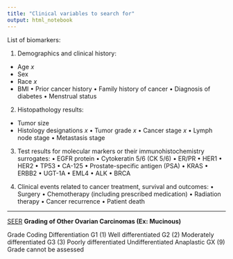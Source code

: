 ```yaml
---
title: "Clinical variables to search for"
output: html_notebook
---
```



List of biomarkers:

1.    Demographics and clinical history:

-  Age *x*
-  Sex
-  Race *x*
-  BMI
•    Prior cancer history
•    Family history of cancer
•    Diagnosis of diabetes
•    Menstrual status

2. Histopathology results:
-  Tumor size
-  Histology designations  *x*
•    Tumor grade  *x*
•    Cancer stage *x*
•    Lymph node stage
•    Metastasis stage

3. Test results for molecular markers or their immunohistochemistry 
surrogates:
•    EGFR protein
•    Cytokeratin 5/6 (CK 5/6)
•    ER/PR
•    HER1
•    HER2
•    TP53
•    CA-125
•    Prostate-specific antigen (PSA)
•    KRAS
•    ERBB2
•    UGT-1A
•    EML4
•    ALK
•    BRCA

4. Clinical events related to cancer treatment, survival and outcomes:
•    Surgery
•    Chemotherapy (including prescribed medication)
•    Radiation therapy
•    Cancer recurrence
•    Patient death



---

[SEER](https://training.seer.cancer.gov/ovarian/abstract-code-stage/grading.html) 
**Grading of Other Ovarian Carcinomas (Ex: Mucinous)**


Grade Coding	Differentiation
G1 (1)	Well differentiated
G2 (2)	Moderately differentiated
G3 (3)	Poorly differentiated
Undifferentiated
Anaplastic
GX (9)	Grade cannot be assessed


